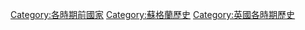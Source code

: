 [[Category:各時期前國家|Category:各時期前國家]]
[[Category:蘇格蘭歷史|Category:蘇格蘭歷史]]
[[Category:英國各時期歷史|Category:英國各時期歷史]]